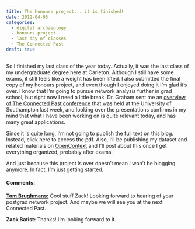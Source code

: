 ```yaml
---
title: The honours project... it is finished!
date: 2012-04-05
categories:
  - digital archaeology
  - honours project
  - last day of classes
  - The Connected Past
draft: true
---
```


So I finished my last class of the year today.
Actually, it was the last class of my undergraduate degree here at Carleton.
Although I still have some exams, it still feels like a weight has been lifted.
I also submitted the final copy of my honours project, and even though I enjoyed doing it I'm glad it's over.
I know that I'm going to pursue network analysis further in grad school, but right now I need a little break.
Dr. Graham sent me an [overview of The Connected Past conference](http://archaeologicalnetworks.wordpress.com/2012/04/05/an-overview-of-the-connected-past/) that was held at the University of Southampton last week, and looking over the presentations confirms in my mind that what I have been working on is quite relevant today, and has many great applications.

Since it is quite long, I'm not going to publish the full text on this blog.
Instead, click here to access the pdf.
Also, I'll be publishing my dataset and related materials on [OpenContext](http://opencontext.org/) and I'll post about this once I get everything organized, probably after exams.

And just because this project is over doesn't mean I won't be blogging anymore.
In fact, I'm just getting started.


#### Comments:
[**Tom Brughmans:**](http://archaeologicalnetworks.wordpress.com/)
Cool stuff Zack!
Looking forward to hearing of your postgrad network project.
And maybe we will see you at the next Connected Past.

**Zack Batist:**
Thanks! I'm looking forward to it.
